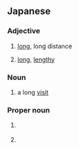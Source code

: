 ==Japanese==

===Adjective===
{{ja-adj|infl=i}}

# {{ja-def|長い}} [[long]], long distance
# {{ja-def|長い|永い}} {{lb|ja|time}} [[long]], [[lengthy]]

===Noun===
{{ja-noun}}

# {{ja-def|長居}} a long [[visit]]

===Proper noun===
{{ja-pos|proper}}

# {{ja-def|永井}} {{surname|ja}}
# {{ja-def|長井}} {{surname|ja}}